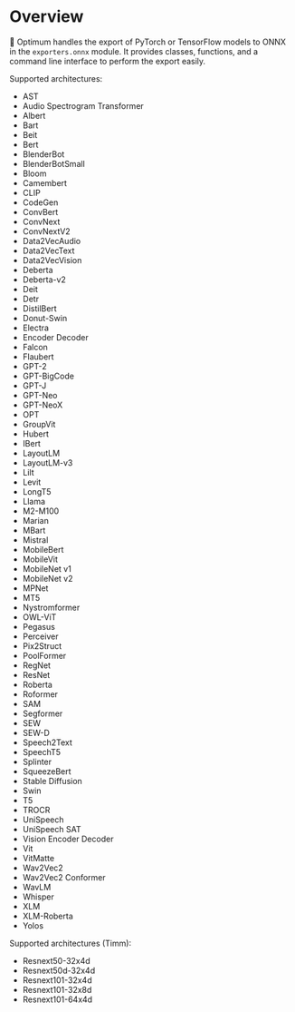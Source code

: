 <!--Copyright 2023 The HuggingFace Team. All rights reserved.

Licensed under the Apache License, Version 2.0 (the "License"); you may not use this file except in compliance with
the License. You may obtain a copy of the License at

http://www.apache.org/licenses/LICENSE-2.0

Unless required by applicable law or agreed to in writing, software distributed under the License is distributed on
an "AS IS" BASIS, WITHOUT WARRANTIES OR CONDITIONS OF ANY KIND, either express or implied. See the License for the
specific language governing permissions and limitations under the License.
-->

# Overview

🤗 Optimum handles the export of PyTorch or TensorFlow models to ONNX in the `exporters.onnx` module. It provides classes, functions, and a command line interface to perform the export easily.

Supported architectures:

- AST
- Audio Spectrogram Transformer
- Albert
- Bart
- Beit
- Bert
- BlenderBot
- BlenderBotSmall
- Bloom
- Camembert
- CLIP
- CodeGen
- ConvBert
- ConvNext
- ConvNextV2
- Data2VecAudio
- Data2VecText
- Data2VecVision
- Deberta
- Deberta-v2
- Deit
- Detr
- DistilBert
- Donut-Swin
- Electra
- Encoder Decoder
- Falcon
- Flaubert
- GPT-2
- GPT-BigCode
- GPT-J
- GPT-Neo
- GPT-NeoX
- OPT
- GroupVit
- Hubert
- IBert
- LayoutLM
- LayoutLM-v3
- Lilt
- Levit
- LongT5
- Llama
- M2-M100
- Marian
- MBart
- Mistral
- MobileBert
- MobileVit
- MobileNet v1
- MobileNet v2
- MPNet
- MT5
- Nystromformer
- OWL-ViT
- Pegasus
- Perceiver
- Pix2Struct
- PoolFormer
- RegNet
- ResNet
- Roberta
- Roformer
- SAM
- Segformer
- SEW
- SEW-D
- Speech2Text
- SpeechT5
- Splinter
- SqueezeBert
- Stable Diffusion
- Swin
- T5
- TROCR
- UniSpeech
- UniSpeech SAT
- Vision Encoder Decoder
- Vit
- VitMatte
- Wav2Vec2
- Wav2Vec2 Conformer
- WavLM
- Whisper
- XLM
- XLM-Roberta
- Yolos

Supported architectures (Timm):
- Resnext50-32x4d
- Resnext50d-32x4d
- Resnext101-32x4d
- Resnext101-32x8d
- Resnext101-64x4d
